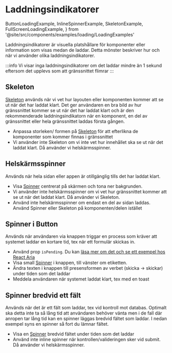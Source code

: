 # Laddningsindikatorer

  ButtonLoadingExample,
  InlineSpinnerExample,
  SkeletonExample,
  FullScreenLoadingExample,
} from '@site/src/components/examples/loading/LoadingExamples'

Laddningsindikatorer är visuella platshållare för komponenter eller information som visas medan de laddar. Detta mönster beskriver hur och när vi använder olika laddningsindikatorer.

:::info
Vi visar inga laddningsindikatorer om det laddar mindre än 1 sekund eftersom det upplevs som att gränssnittet flimrar
:::

## Skeleton

[Skeleton](/components/skeleton) används när vi vet hur layouten eller komponenten kommer att se ut när det har laddat klart. Det ger användaren en bra bild av hur gränssnittet kommer se ut när det har laddat klart och är den rekommenderade laddningsindikatorn när en komponent, en del av gränssnittet eller hela gränssnittet laddas första gången.

- Anpassa storleken/ formen på [Skeleton](/components/skeleton) för att efterlikna de komponenter som kommer finnas i gränssnittet
- Vi använder inte Skeleton om vi inte vet hur innehållet ska se ut när det laddat klart. Då använder vi helskärmsspinner.

<SkeletonExample />

## Helskärmsspinner

Används när hela sidan eller appen är otillgänglig tills det har laddat klart.

- Visa [Spinner](/components/spinner) centrerat på skärmen och tona ner bakgrunden.
- Vi använder inte helskärmsspinner om vi vet hur gränssnittet kommer att se ut när det laddat klart. Då använder vi Skeleton.
- Använd inte helskärmsspinner om endast en del av sidan laddas. Använd Spinner eller Skeleton på komponenten/delen istället

<FullScreenLoadingExample />

## Spinner i Button

Används när användaren via knappen triggar en process som kräver att systemet laddar en kortare tid, tex när ett formulär skickas in.

- Använd prop `isPending`. Du kan [läsa mer om det och se ett exempel hos React Aria](https://react-spectrum.adobe.com/react-aria/Button.html#pending)
- Visa small [Spinner](/components/spinner) i knappen, till vänster om etiketten.
- Ändra texten i knappen till presensformen av verbet (skicka -> skickar) under tiden som det laddar
- Meddela användaren när systemet laddat klart, tex med en toast

<ButtonLoadingExample />

## Spinner bredvid ett fält

Används när det är ett fält som laddar, tex vid kontroll mot databas. Optimalt ska detta inte ta så lång tid att användaren behöver vänta men i de fall där anropen tar lång tid kan en spinner läggas bredvid fältet som laddar. I nedan exempel syns en spinner så fort du lämnar fältet.

- Visa en [Spinner](/components/spinner) bredvid fältet under tiden som det laddar
- Använd inte inline spinner när kontrollen/valideringen sker vid submit. Då använder vi helskärmsspinner.

<InlineSpinnerExample />
